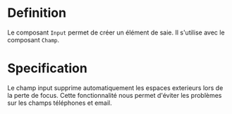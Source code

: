 
<Meta of={InputStories}/>

# Definition

Le composant `Input` permet de créer un élément de saie. Il s'utilise avec le composant `Champ`.

# Specification

Le champ input supprime automatiquement les espaces exterieurs lors de la perte de focus.
Cette fonctionnalité nous permet d'éviter les problèmes sur les champs téléphones et email.

<Canvas of={InputStories.exemple} />

